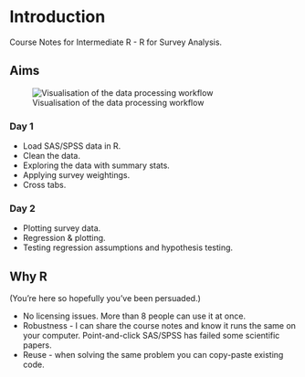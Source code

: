 
# Introduction

Course Notes for Intermediate R - R for Survey Analysis.

## Aims


![Visualisation of the data processing workflow](img/datasci.svg)

### Day 1

- Load SAS/SPSS data in R.
- Clean the data.
- Exploring the data with summary stats.
- Applying survey weightings.
- Cross tabs.

### Day 2

- Plotting survey data.
- Regression & plotting.
- Testing regression assumptions and hypothesis testing.

## Why R

(You're here so hopefully you've been persuaded.)

- No licensing issues. More than 8 people can use it at once.
- Robustness - I can share the course notes and know it runs the same on your computer. Point-and-click SAS/SPSS has failed some scientific papers. 
- Reuse - when solving the same problem you can copy-paste existing code.